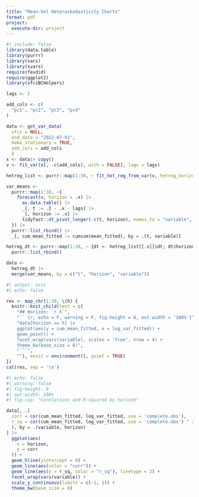 ```yaml
---
title: "Mean-Vol Heteroskedasticity Charts"
format: pdf
project:
  execute-dir: project
---
```


```r
#| include: false
library(data.table)
library(purrr)
library(vars)
library(svars)
require(fevdid)
require(ggplot2)
library(vfciBCHelpers)
```

```r
lags <- 2

add_cols <- c(
  "pc1", "pc2", "pc3", "pc4"
)

data <- get_var_data(
  vfci = NULL,
  end_date = "2022-07-01",
  make_stationary = TRUE,
  add_cols = add_cols
  )
x <- data|> copy()
v <- fit_var(x[, -c(add_cols), with = FALSE], lags = lags)

hetreg_list <- purrr::map(1:30, ~ fit_het_reg_from_var(v, hetreg_horizon = .x, x2 = add_cols, extra_data = data[, ..add_cols]))

var_means <-
  purrr::map(1:30, ~{
    forecast(v, horizon = .x) |>
      as.data.table() |> 
      _[, t := .I - .x - lags] |>
      _[, horizon := .x] |>
      tidyfast::dt_pivot_longer(-c(t, horizon), names_to = "variable", values_to = "mean_fitted")
  }) |>
  purrr::list_rbind() |>
  _[, cum_mean_fitted := cumsum(mean_fitted), by = .(t, variable)] 

hetreg_dt <- purrr::map(1:30, ~ {dt <- hetreg_list[[.x]]$dt; dt$horizon = .x; dt}) |>
  purrr::list_rbind()

data <- 
  hetreg_dt |> 
  merge(var_means, by = c("t", "horizon", "variable"))

```


```r
#| output: asis
#| echo: false

res <- map_chr(1:30, \(h) {
  knitr::knit_child(text = c(
    "## Horizon: `r h`",
    "```{r, echo = F, warning = F, fig.height = 6, out.width = '100%'}",
    "data[horizon == h] |>
    ggplot(aes(y = cum_mean_fitted, x = log_var_fitted)) +
    geom_point() +
    facet_wrap(vars(variable), scales = 'free', nrow = 4) +
    theme_bw(base_size = 8)",
    "```",
    ""), envir = environment(), quiet = TRUE)
})
cat(res, sep = '\n')
```

```r
#| echo: false
#| warning: false
#| fig-height: 8
#| out-width: 100%
#| fig-cap: "Corelations and R-squared by horizon"

data[, .(
  corr = cor(cum_mean_fitted, log_var_fitted, use = 'complete.obs'),
  r_sq = cor(cum_mean_fitted, log_var_fitted, use = 'complete.obs') ^ 2
  ), by = .(variable, horizon)
] |>
  ggplot(aes(
    x = horizon,
    y = corr
  )) +
  geom_hline(yintercept = 0) + 
  geom_line(aes(color = "corr")) +
  geom_line(aes(y = r_sq, color = "r_sq"), linetype = 2) +
  facet_wrap(vars(variable)) +
  scale_y_continuous(limits = c(-1, 1)) + 
  theme_bw(base_size = 8)

```

